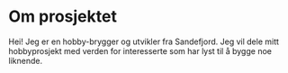 
# Om prosjektet

Hei! Jeg er en hobby-brygger og utvikler fra Sandefjord. Jeg vil dele mitt hobbyprosjekt med verden for interesserte som har lyst til å bygge noe liknende.